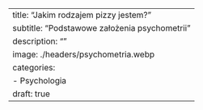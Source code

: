 ---
title: "Jakim rodzajem pizzy jestem?"
subtitle: "Podstawowe założenia psychometrii"
description: ""
image: ./headers/psychometria.webp
categories:
    - Psychologia
draft: true
---